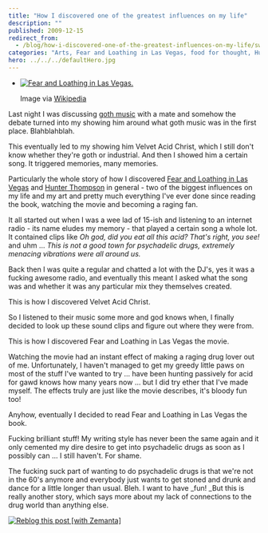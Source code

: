 ```yaml
---
title: "How I discovered one of the greatest influences on my life"
description: ""
published: 2009-12-15
redirect_from:
  - /blog/how-i-discovered-one-of-the-greatest-influences-on-my-life/swizec/982
categories: "Arts, Fear and Loathing in Las Vegas, food for thought, Hunter Thompson, life, Uncategorized"
hero: ../../../defaultHero.jpg
---
```


- [![Fear and Loathing in Las Vegas.](https://swizec.com/wp-content/uploads/2009/12/300px-Fear_and_Loathing_in_Las_Vegas.jpg)](http://en.wikipedia.org/wiki/Image:Fear_and_Loathing_in_Las_Vegas.jpg)

  Image via [Wikipedia](http://en.wikipedia.org/wiki/Image:Fear_and_Loathing_in_Las_Vegas.jpg)

Last night I was discussing [goth music](http://en.wikipedia.org/wiki/Gothic_rock "Gothic rock") with a mate and somehow the debate turned into my showing him around what goth music was in the first place. Blahblahblah.

This eventually led to my showing him Velvet Acid Christ, which I still don't know whether they're goth or industrial. And then I showed him a certain song. It triggered memories, many memories.

Particularly the whole story of how I discovered [Fear and Loathing in Las Vegas](http://en.wikipedia.org/wiki/Fear_and_Loathing_in_Las_Vegas "Fear and Loathing in Las Vegas") and [Hunter Thompson](http://en.wikipedia.org/wiki/Hunter_S._Thompson "Hunter S. Thompson") in general - two of the biggest influences on my life and my art and pretty much everything I've ever done since reading the book, watching the movie and becoming a raging fan.

It all started out when I was a wee lad of 15-ish and listening to an internet radio - its name eludes my memory - that played a certain song a whole lot. It contained clips like _Oh god, did you eat all this acid? That's right, you see!_ and uhm ... _This is not a good town for psychadelic drugs, extremely menacing vibrations were all around us._

Back then I was quite a regular and chatted a lot with the DJ's, yes it was a fucking awesome radio, and eventually this meant I asked what the song was and whether it was any particular mix they themselves created.

This is how I discovered Velvet Acid Christ.

So I listened to their music some more and god knows when, I finally decided to look up these sound clips and figure out where they were from.

This is how I discovered Fear and Loathing in Las Vegas the movie.

Watching the movie had an instant effect of making a raging drug lover out of me. Unfortunately, I haven't managed to get my greedy little paws on most of the stuff I've wanted to try ... have been hunting passively for acid for gawd knows how many years now ... but I did try ether that I've made myself. The effects truly are just like the movie describes, it's bloody fun too!

Anyhow, eventually I decided to read Fear and Loathing in Las Vegas the book.

Fucking brilliant stuff! My writing style has never been the same again and it only cemented my dire desire to get into psychadelic drugs as soon as I possibly can ... I still haven't. For shame.

The fucking suck part of wanting to do psychadelic drugs is that we're not in the 60's anymore and everybody just wants to get stoned and drunk and dance for a little longer than usual. Bleh. I want to have \_fun! \_But this is really another story, which says more about my lack of connections to the drug world than anything else.

[![Reblog this post [with Zemanta]](https://img.zemanta.com/reblog_e.png?x-id=e3980dd6-72e8-4553-a085-5ee0f56a6451)](http://reblog.zemanta.com/zemified/e3980dd6-72e8-4553-a085-5ee0f56a6451/ "Reblog this post [with Zemanta]")
